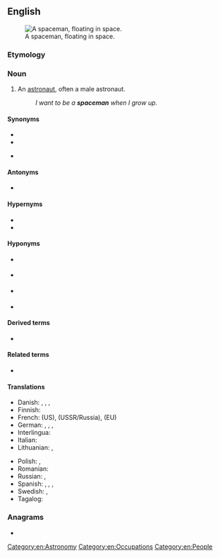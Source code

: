 ==English==
[[Image:Astronaut-EVA.jpg|thumb|A spaceman, floating in space.]]

===Etymology===
{{compound|space|man|lang=en}}

===Noun===
{{en-noun|spacemen}}

# {{lb|en|informal}} An [[astronaut]], often a male astronaut.
#: ''I want to be a '''spaceman''' when I grow up.''

====Synonyms====
{{sense|astronaut}}
* {{l|en|astronaut}}
* {{l|en|rocketman}}
{{sense|male astronaut}}
* {{l|en|rocketman}}

====Antonyms====
* {{sense|male astronaut}} {{l|en|spacewoman}}

====Hypernyms====
{{sense|male astronaut}}
* {{l|en|astronaut}}
* {{l|en|rocketman}}

====Hyponyms====
{{sense|astronaut}}
* {{l|en|astronaut}} {{gloss|American space programs}}
* {{l|en|taikonaut}} {{gloss|Chinese space program}}
* {{l|en|cosmonaut}} {{gloss|Soviet and Russian space programs}}
* {{l|en|spationaut}} {{gloss|European space programs}}

====Derived terms====
* {{sense|astronaut}} {{l|en|spacewoman}}

====Related terms====
* {{l|en|spacewoman}}

====Translations====
{{trans-top|astronaut}}
* Danish: {{t+|da|astronaut|c}}, {{t|da|rumfarer|c}}, {{t|da|rummand|c}}, {{t+|da|kosmonaut|c}} {{qualifier|if from the USSR or Russia}}
* Finnish: {{t+|fi|avaruuslentäjä}}
* French: {{t+|fr|astronaute|m-f}} (US), {{t+|fr|cosmonaute|m-f}} (USSR/Russia), {{t+|fr|spationaute|m-f}} (EU)
* German: {{t+|de|Raumfahrer|m}}, {{t+|de|Weltraumfahrer|m}}, {{t+|de|Astronaut|m}}, {{t+|de|Kosmonaut|m}}
* Interlingua: {{t|ia|astronauta}}
* Italian: {{t+|it|astronauta|m-f}}
* Lithuanian: {{t|lt|kosmonautas|m}} {{qualifier|if from the USSR or Russia}}, {{t|lt|astronautas|m}} {{qualifier|if from the US}}
{{trans-mid}}
* Polish: {{t+|pl|astronauta|m}}, {{t+|pl|kosmonauta|m}}
* Romanian: {{t+|ro|astronaut|m}}
* Russian: {{t+|ru|космона́вт|m}}, {{qualifier|US}} {{t+|ru|астрона́вт|m}}
* Spanish: {{t+|es|astronauta|m-f}}, {{t|es|hombre del espacio|m}}, {{t+|es|cosmonauta|m-f}},
* Swedish: {{t+|sv|rymdfarare|c}}, {{t+|sv|astronaut|c}}
* Tagalog: {{t|tl|taunlawak}}
{{trans-bottom}}

===Anagrams===
* {{anagrams|en|campanes|manscape}}

[[Category:en:Astronomy]]
[[Category:en:Occupations]]
[[Category:en:People]]